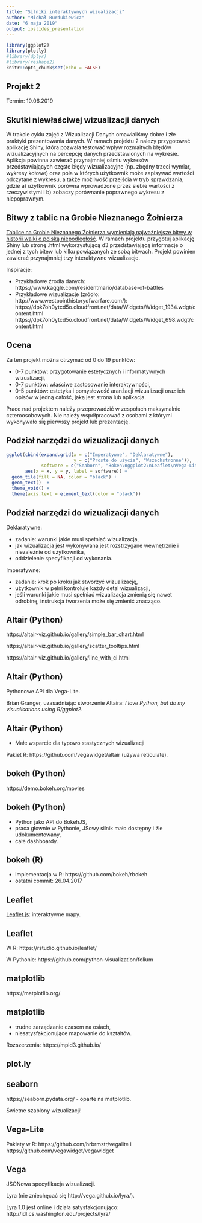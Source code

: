 ```yaml
---
title: "Silniki interaktywnych wizualizacji"
author: "Michał Burdukiewicz"
date: "6 maja 2019"
output: ioslides_presentation
---
```


```r
library(ggplot2)
library(plotly)
#library(dplyr)
#library(reshape2)
knitr::opts_chunk$set(echo = FALSE)
```

## Projekt 2

Termin: 10.06.2019

## Skutki niewłaściwej wizualizacji danych

W trakcie cyklu zajęć z Wizualizacji Danych omawialiśmy dobre i złe praktyki prezentowania danych. W ramach projektu 2 należy przygotować aplikację Shiny, która pozwala testować wpływ rozmaitych błędów wizualizacyjnych na percepcję danych przedstawionych na wykresie. Aplikcja powinna zawierać przynajmniej ośmiu wykresów przedstawiających częste błędy wizualizacyjne (np. zbędny trzeci wymiar, wykresy kołowe) oraz pola w których użytkownik może zapisywać wartości odczytane z wykresu, a także możliwość przejścia w tryb sprawdzania, gdzie a) użytkownik porówna wprowadzone przez siebie wartości z rzeczywistymi i b) zobaczy porównanie poprawnego wykresu z niepoprawnym.

## Bitwy z tablic na Grobie Nieznanego Żołnierza

[Tablice na Grobie Nieznanego Żołnierza wymieniają najważniejsze bitwy w historii walki o polską niepodległość](https://pl.wikipedia.org/wiki/Gr%C3%B3b_Nieznanego_%C5%BBo%C5%82nierza_w_Warszawie#Tablice_na_Grobie_Nieznanego_%C5%BBo%C5%82nierza_po_1990_(stan_na_2016)). W ramach projektu przygotuj aplikację Shiny lub stronę .html wykorzystującą d3 przedstawiającą informacje o jednej z tych bitew lub kilku powiązanych ze sobą bitwach. 
Projekt powinien zawierać przynajmniej trzy interaktywne wizualizacje.

Inspiracje: 

- Przykładowe źrodła danych: https://www.kaggle.com/residentmario/database-of-battles
- Przykładowe wizualizacje (źródło: http://www.westpointhistoryofwarfare.com/):
https://dpk7oh0ytcd5o.cloudfront.net/data/Widgets/Widget_1934.wdgt/content.html
https://dpk7oh0ytcd5o.cloudfront.net/data/Widgets/Widget_698.wdgt/content.html

## Ocena

Za ten projekt można otrzymać od 0 do 19 punktów:

- 0-7 punktów: przygotowanie estetycznych i informatywnych wizualizacji,
- 0-7 punktów: właściwe zastosowanie interaktywności,
- 0-5 punktów: estetyka i pomysłowość aranżacji wizualizacji oraz ich opisów w jedną całość, jaką jest strona lub aplikacja.

Prace nad projektem należy przeprowadzić w zespołach maksymalnie czteroosobowych. Nie należy współpracować z osobami z którymi wykonywało się pierwszy projekt lub prezentację.

## Podział narzędzi do wizualizacji danych

```r
ggplot(cbind(expand.grid(x = c("Imperatywne", "Deklaratywne"),
                         y = c("Proste do użycia", "Wszechstronne")), 
             software = c("Seaborn", "Bokeh\nggplot2\nLeaflet\nVega-Lite",  "Matplotlib", "BQPlot\nD3\nPlotly\nR (base, grid)\nVega")),
       aes(x = x, y = y, label = software)) +
  geom_tile(fill = NA, color = "black") +
  geom_text()  +
  theme_void() +
  theme(axis.text = element_text(color = "black"))
```

## Podział narzędzi do wizualizacji danych

Deklaratywne:

 - zadanie: warunki jakie musi spełniać wizualizacja,
 - jak wizualizacja jest wykonywana jest rozstrzygane wewnętrznie i niezależnie od użytkownika,
 - oddzielenie specyfikacji od wykonania.

Imperatywne:

 - zadanie: krok po kroku jak stworzyć wizualizację,
 - użytkownik w pełni kontroluje każdy detal wizualizacji,
 - jeśli warunki jakie musi spełniać wizualizacja zmienią się nawet odrobinę, instrukcja tworzenia może się zmienić znacząco.

## Altair (Python)

https://altair-viz.github.io/gallery/simple_bar_chart.html

https://altair-viz.github.io/gallery/scatter_tooltips.html

https://altair-viz.github.io/gallery/line_with_ci.html

## Altair (Python)

Pythonowe API dla Vega-Lite.

Brian Granger, uzasadniając stworzenie Altaira: *I love Python, but do my visualisations using R/ggplot2*.

## Altair (Python)

- Małe wsparcie dla typowo stastycznych wizualizacji

Pakiet R: https://github.com/vegawidget/altair (używa reticulate).

## bokeh (Python)

https://demo.bokeh.org/movies

## bokeh (Python)

- Python jako API do BokehJS,
- praca głownie w Pythonie, JSowy silnik mało dostępny i źle udokumentowany,
- całe dashboardy.

## bokeh (R)

- implementacja w R: https://github.com/bokeh/rbokeh
- ostatni commit: 26.04.2017

## Leaflet 

[Leaflet.js](https://leafletjs.com/): interaktywne mapy.

## Leaflet

W R: https://rstudio.github.io/leaflet/

W Pythonie: https://github.com/python-visualization/folium

## matplotlib

https://matplotlib.org/

## matplotlib

- trudne zarządzanie czasem na osiach,
- niesatysfakcjonujące mapowanie do kształtów.

Rozszerzenia: https://mpld3.github.io/

## plot.ly

## seaborn

https://seaborn.pydata.org/ - oparte na matplotlib.

Świetne szablony wizualizacji!

## Vega-Lite

Pakiety w R: https://github.com/hrbrmstr/vegalite i https://github.com/vegawidget/vegawidget

## Vega

JSONowa specyfikacja wizualizacji.

Lyra (nie zniechęcać się http://vega.github.io/lyra/).

Lyra 1.0 jest online i działa satysfakcjonująco: http://idl.cs.washington.edu/projects/lyra/


